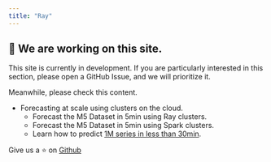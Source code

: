 ```yaml
---
title: "Ray"
---
```


## 🚧 We are working on this site.

This site is currently in development. If you are particularly interested in this section, please open a GitHub Issue, and we will prioritize it.

Meanwhile, please check this content.

- Forecasting at scale using clusters on the cloud.
    - Forecast the M5 Dataset in 5min using Ray clusters.
    - Forecast the M5 Dataset in 5min using Spark clusters.
    - Learn how to predict [1M series in less than 30min](https://www.anyscale.com/blog/how-nixtla-uses-ray-to-accurately-predict-more-than-a-million-time-series).

Give us a ⭐ on [Github](https://github.com/nixtla/statsforecast)